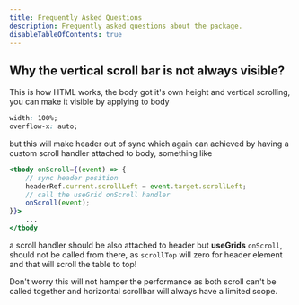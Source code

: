 ```yaml
---
title: Frequently Asked Questions
description: Frequently asked questions about the package.
disableTableOfContents: true
---
```


## Why the vertical scroll bar is not always visible?

This is how HTML works, the body got it's own height and vertical scrolling, you can make it
visible by applying to body

```css
width: 100%;
overflow-x: auto;
```

but this will make header out of sync which again can achieved by having a custom scroll handler
attached to body, something like

```jsx
<tbody onScroll={(event) => {
    // sync header position
    headerRef.current.scrollLeft = event.target.scrollLeft;
    // call the useGrid onScroll handler
    onScroll(event);
}}>
    ...
</tbody

```

a scroll handler should be also attached to header but **useGrids** `onScroll`, should not be called from there,
as `scrollTop` will zero for header element and that will scroll the table to top!

Don't worry this will not hamper the performance as both scroll can't be called together and horizontal scrollbar
will always have a limited scope.
